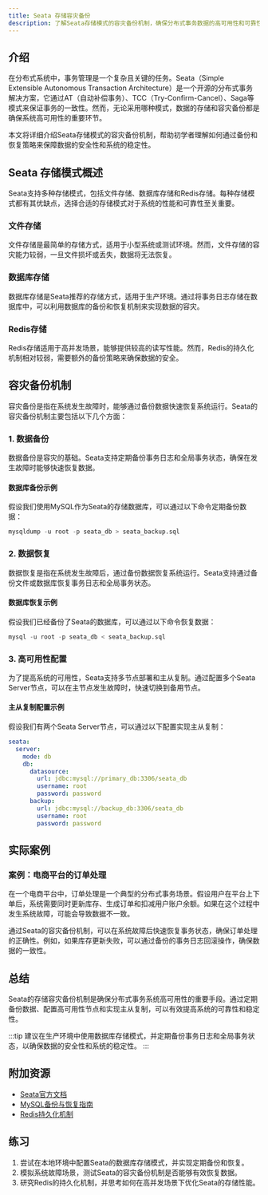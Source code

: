 ```yaml
---
title: Seata 存储容灾备份
description: 了解Seata存储模式的容灾备份机制，确保分布式事务数据的高可用性和可靠性。
---
```


## 介绍

在分布式系统中，事务管理是一个复杂且关键的任务。Seata（Simple Extensible Autonomous Transaction Architecture）是一个开源的分布式事务解决方案，它通过AT（自动补偿事务）、TCC（Try-Confirm-Cancel）、Saga等模式来保证事务的一致性。然而，无论采用哪种模式，数据的存储和容灾备份都是确保系统高可用性的重要环节。

本文将详细介绍Seata存储模式的容灾备份机制，帮助初学者理解如何通过备份和恢复策略来保障数据的安全性和系统的稳定性。

## Seata 存储模式概述

Seata支持多种存储模式，包括文件存储、数据库存储和Redis存储。每种存储模式都有其优缺点，选择合适的存储模式对于系统的性能和可靠性至关重要。

### 文件存储
文件存储是最简单的存储方式，适用于小型系统或测试环境。然而，文件存储的容灾能力较弱，一旦文件损坏或丢失，数据将无法恢复。

### 数据库存储
数据库存储是Seata推荐的存储方式，适用于生产环境。通过将事务日志存储在数据库中，可以利用数据库的备份和恢复机制来实现数据的容灾。

### Redis存储
Redis存储适用于高并发场景，能够提供较高的读写性能。然而，Redis的持久化机制相对较弱，需要额外的备份策略来确保数据的安全。

## 容灾备份机制

容灾备份是指在系统发生故障时，能够通过备份数据快速恢复系统运行。Seata的容灾备份机制主要包括以下几个方面：

### 1. 数据备份
数据备份是容灾的基础。Seata支持定期备份事务日志和全局事务状态，确保在发生故障时能够快速恢复数据。

#### 数据库备份示例
假设我们使用MySQL作为Seata的存储数据库，可以通过以下命令定期备份数据：

```sql
mysqldump -u root -p seata_db > seata_backup.sql
```

### 2. 数据恢复
数据恢复是指在系统发生故障后，通过备份数据恢复系统运行。Seata支持通过备份文件或数据库恢复事务日志和全局事务状态。

#### 数据库恢复示例
假设我们已经备份了Seata的数据库，可以通过以下命令恢复数据：

```sql
mysql -u root -p seata_db < seata_backup.sql
```

### 3. 高可用性配置
为了提高系统的可用性，Seata支持多节点部署和主从复制。通过配置多个Seata Server节点，可以在主节点发生故障时，快速切换到备用节点。

#### 主从复制配置示例
假设我们有两个Seata Server节点，可以通过以下配置实现主从复制：

```yaml
seata:
  server:
    mode: db
    db:
      datasource:
        url: jdbc:mysql://primary_db:3306/seata_db
        username: root
        password: password
      backup:
        url: jdbc:mysql://backup_db:3306/seata_db
        username: root
        password: password
```

## 实际案例

### 案例：电商平台的订单处理
在一个电商平台中，订单处理是一个典型的分布式事务场景。假设用户在平台上下单后，系统需要同时更新库存、生成订单和扣减用户账户余额。如果在这个过程中发生系统故障，可能会导致数据不一致。

通过Seata的容灾备份机制，可以在系统故障后快速恢复事务状态，确保订单处理的正确性。例如，如果库存更新失败，可以通过备份的事务日志回滚操作，确保数据的一致性。

## 总结

Seata的存储容灾备份机制是确保分布式事务系统高可用性的重要手段。通过定期备份数据、配置高可用性节点和实现主从复制，可以有效提高系统的可靠性和稳定性。

:::tip
建议在生产环境中使用数据库存储模式，并定期备份事务日志和全局事务状态，以确保数据的安全性和系统的稳定性。
:::

## 附加资源

- [Seata官方文档](https://seata.io/zh-cn/docs/overview/what-is-seata.html)
- [MySQL备份与恢复指南](https://dev.mysql.com/doc/refman/8.0/en/backup-and-recovery.html)
- [Redis持久化机制](https://redis.io/topics/persistence)

## 练习

1. 尝试在本地环境中配置Seata的数据库存储模式，并实现定期备份和恢复。
2. 模拟系统故障场景，测试Seata的容灾备份机制是否能够有效恢复数据。
3. 研究Redis的持久化机制，并思考如何在高并发场景下优化Seata的存储性能。
